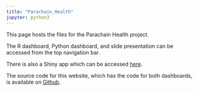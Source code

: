 ```yaml
---
title: "Parachain_Health"
jupyter: python3
---
```


This page hosts the files for the Parachain Health project.

The R dashboard, Python dashboard, and slide presentation can be accessed from the top navigation bar.

There is also a Shiny app which can be accessed [here](https://sagepoint.shinyapps.io/parachain_health/).

The source code for this website, which has the code for both dashboards, is available on [Github](https://github.com/rogerjbos/web_parity).
